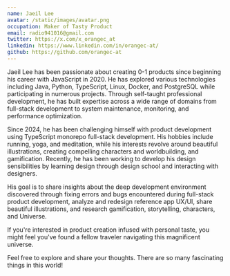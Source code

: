 ```yaml
---
name: Jaeil Lee
avatar: /static/images/avatar.png
occupation: Maker of Tasty Product
email: radio941016@gmail.com
twitter: https://x.com/x_orangec_at
linkedin: https://www.linkedin.com/in/orangec-at/
github: https://github.com/orangec-at
---
```


Jaeil Lee has been passionate about creating 0-1 products since beginning his career with JavaScript in 2020. He has explored various technologies including Java, Python, TypeScript, Linux, Docker, and PostgreSQL while participating in numerous projects. Through self-taught professional development, he has built expertise across a wide range of domains from full-stack development to system maintenance, monitoring, and performance optimization.

Since 2024, he has been challenging himself with product development using TypeScript monorepo full-stack development. His hobbies include running, yoga, and meditation, while his interests revolve around beautiful illustrations, creating compelling characters and worldbuilding, and gamification. Recently, he has been working to develop his design sensibilities by learning design through design school and interacting with designers.

His goal is to share insights about the deep development environment discovered through fixing errors and bugs encountered during full-stack product development, analyze and redesign reference app UX/UI, share beautiful illustrations, and research gamification, storytelling, characters, and Universe.

If you're interested in product creation infused with personal taste, you might feel you've found a fellow traveler navigating this magnificent universe.

Feel free to explore and share your thoughts. There are so many fascinating things in this world!

